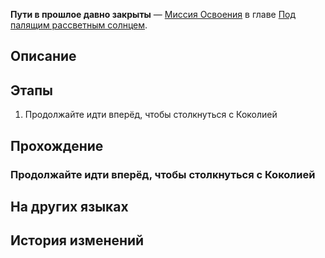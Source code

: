 {{Дополнить|Диалоги.}}
{{Миссия Инфобокс
|id              = 1011400
|Название        = 
|Изображение     = Миссия Освоения Пути в прошлое давно закрыты.png
|Тип             = Миссия Освоения
|События         = 
|Глава           = Под палящим рассветным солнцем
|Условия         = Завершена [[Миссия Освоения]] ''[[Звёзды - это замёрзшие игрушки]]''
|Персонажи       = Первопроходец
|СтартЛокация    = [[Ярило-VI]] — [[Коридор исчезающего эха]]
|Локации         = Коридор исчезающего эха
|Предыдущая      = Звёзды - это замёрзшие игрушки
|Следующая       = Возвращение
|Награды         = Опыт Освоения*1 200; Звёздный нефрит*80; Путеводитель путешественника*5; Очищенный эфир*4; Enigmatic Ectostella*2; "Everwinter"*1 { text = Everwinter }; "Fate"*1 { text = Fate }
}}
'''Пути в прошлое давно закрыты''' — [[Миссия Освоения]] в главе [[Под палящим рассветным солнцем]].

==Описание==
{{Описание|Ваше первое путешествие в качестве Первопроходца подходит к концу. От Стелларона, источника хаоса, вас отделяет всего несколько ступеней.}}

==Этапы==
# Продолжайте идти вперёд, чтобы столкнуться с Коколией

==Прохождение==
{{Дополнить}}

===Продолжайте идти вперёд, чтобы столкнуться с Коколией===
{{Описание миссии|локация=Коридор исчезающего эха|Ваша первая первопроходческая экспедиция подходит к концу. Отсюда лестница ведёт к тому месту, где всё началось, там находится Стелларон.<br />Уничтожьте Стелларон, чтобы Белобог освободился от фальшивого спокойствия, и планета возродилась.<br />Однако конец - это всего лишь ещё одно начало. Ваш экспресс снова встанет на рельсы и направится к следующему пункту назначения.<br />Если вы готовы, то поднимайтесь по лестнице, чтобы увидеть судьбу этой планеты и вашего пути.}}
{{Диалог Начало}}
{{Диалог Конец}}

==На других языках==
{{На других языках
|en   = Roads to the Past Have Long Been Closed
|zhs  = 过去早已无路可通
|zht  = 過去早已無路可通
|ja   = 過去の道は閉ざされた
|ko   = 오래 전에 막힌 과거로 가는 길
|es   = Las sendas del pasado ya llevan tiempo cerradas
|fr   = Chemins du passé jadis condamnés
|ru   = Пути в прошлое давно закрыты
|th   = หนทางสู่อดีตที่ถูกปิดกั้นไปเนิ่นนาน
|vi   = Quá Khứ Sớm Đã Mất Kết Nối
|de   = Kein Weg zurück
|id   = Jalan Menuju Masa Lalu Sudah Lama Ditutup
|pt   = Os Caminhos para o Passado se Fecharam Há Muito Tempo
}}

==История изменений==
{{История изменений|2.7}}
